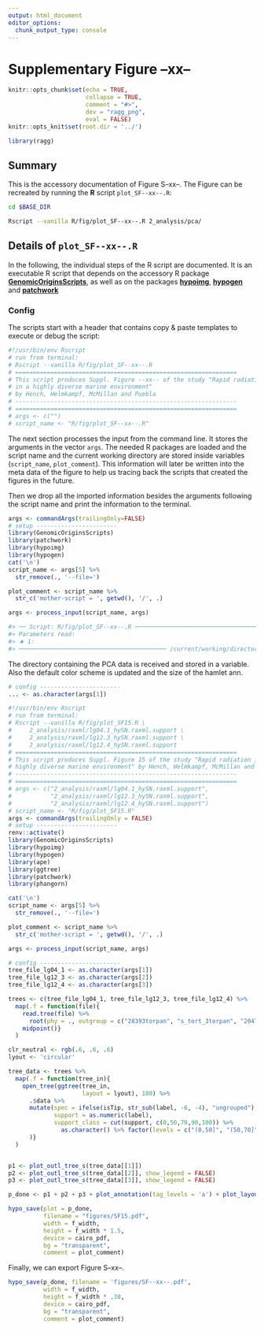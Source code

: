 ```yaml
---
output: html_document
editor_options:
  chunk_output_type: console
---
```

# Supplementary Figure --xx--

```r
knitr::opts_chunk$set(echo = TRUE,
                      collapse = TRUE,
                      comment = "#>",
                      dev = "ragg_png",
                      eval = FALSE)
knitr::opts_knit$set(root.dir = '../')

library(ragg)
```

## Summary

This is the accessory documentation of Figure S--xx--.
The Figure can be recreated by running the **R** script `plot_SF--xx--.R`:

```sh
cd $BASE_DIR

Rscript --vanilla R/fig/plot_SF--xx--.R 2_analysis/pca/

```

## Details of `plot_SF--xx--.R`

In the following, the individual steps of the R script are documented.
It is an executable R script that depends on the accessory R package [**GenomicOriginsScripts**](https://k-hench.github.io/GenomicOriginsScripts), as well as on the packages [**hypoimg**](https://k-hench.github.io/hypoimg), [**hypogen**](https://k-hench.github.io/hypogen) and [**patchwork**](https://patchwork.data-imaginist.com/)

### Config

The scripts start with a header that contains copy & paste templates to execute or debug the script:

```r
#!/usr/bin/env Rscript
# run from terminal:
# Rscript --vanilla R/fig/plot_SF--xx--.R
# ===============================================================
# This script produces Suppl. Figure --xx-- of the study "Rapid radiation
# in a highly diverse marine environment"
# by Hench, Helmkampf, McMillan and Puebla
# ---------------------------------------------------------------
# ===============================================================
# args <- c("")
# script_name <- "R/fig/plot_SF--xx--.R"
```

The next section processes the input from the command line.
It stores the arguments in the vector `args`.
The needed R packages are loaded and the script name and the current working directory are stored inside variables (`script_name`, `plot_comment`).
This information will later be written into the meta data of the figure to help us tracing back the scripts that created the figures in the future.

Then we drop all the imported information besides the arguments following the script name and print the information to the terminal.

```r
args <- commandArgs(trailingOnly=FALSE)
# setup -----------------------
library(GenomicOriginsScripts)
library(patchwork)
library(hypoimg)
library(hypogen)
cat('\n')
script_name <- args[5] %>%
  str_remove(., '--file=')

plot_comment <- script_name %>%
  str_c('mother-script = ', getwd(), '/', .)

args <- process_input(script_name, args)
```

```r
#> ── Script: R/fig/plot_SF--xx--.R ────────────────────────────────────────────
#> Parameters read:
#> ★ 1:
#> ────────────────────────────────────────── /current/working/directory ──
```

The directory containing the PCA data is received and stored in a variable.
Also the default color scheme is updated and the size of the hamlet ann.

```r
# config -----------------------
... <- as.character(args[1])
```


```r
#!/usr/bin/env Rscript
# run from terminal:
# Rscript --vanilla R/fig/plot_SF15.R \
#     2_analysis/raxml/lg04.1_hySN.raxml.support \
#     2_analysis/raxml/lg12.3_hySN.raxml.support \
#     2_analysis/raxml/lg12.4_hySN.raxml.support
# ===============================================================
# This script produces Suppl. Figure 15 of the study "Rapid radiation in a
# highly diverse marine environment" by Hench, Helmkampf, McMillan and Puebla
# ---------------------------------------------------------------
# ===============================================================
# args <- c("2_analysis/raxml/lg04.1_hySN.raxml.support",
#           "2_analysis/raxml/lg12.3_hySN.raxml.support",
#           "2_analysis/raxml/lg12.4_hySN.raxml.support")
# script_name <- "R/fig/plot_SF15.R"
args <- commandArgs(trailingOnly = FALSE)
# setup -----------------------
renv::activate()
library(GenomicOriginsScripts)
library(hypoimg)
library(hypogen)
library(ape)
library(ggtree)
library(patchwork)
library(phangorn)

cat('\n')
script_name <- args[5] %>%
  str_remove(., '--file=')

plot_comment <- script_name %>%
  str_c('mother-script = ', getwd(), '/', .)

args <- process_input(script_name, args)

# config -----------------------
tree_file_lg04_1 <- as.character(args[1])
tree_file_lg12_3 <- as.character(args[2])
tree_file_lg12_4 <- as.character(args[3])

trees <- c(tree_file_lg04_1, tree_file_lg12_3, tree_file_lg12_4) %>%
  map(.f = function(file){
    read.tree(file) %>%
      root(phy = ., outgroup = c("28393torpan", "s_tort_3torpan", "20478tabhon" )) %>%
    midpoint()}
  )

clr_neutral <- rgb(.6, .6, .6)
lyout <- 'circular'

tree_data <- trees %>%
  map(.f = function(tree_in){
    open_tree(ggtree(tree_in,
                     layout = lyout), 180) %>%
      .$data %>%
      mutate(spec = ifelse(isTip, str_sub(label, -6, -4), "ungrouped"),
             support = as.numeric(label),
             support_class = cut(support, c(0,50,70,90,100)) %>%
               as.character() %>% factor(levels = c("(0,50]", "(50,70]", "(70,90]", "(90,100]"))
      )}
  )


p1 <- plot_outl_tree_s(tree_data[[1]])
p2 <- plot_outl_tree_s(tree_data[[2]], show_legend = FALSE)
p3 <- plot_outl_tree_s(tree_data[[3]], show_legend = FALSE)

p_done <- p1 + p2 + p3 + plot_annotation(tag_levels = 'a') + plot_layout(ncol = 1)

hypo_save(plot = p_done,
          filename = "figures/SF15.pdf",
          width = f_width,
          height = f_width * 1.5,
          device = cairo_pdf,
          bg = "transparent",
          comment = plot_comment)
```

Finally, we can export Figure S--xx--.

```r
hypo_save(p_done, filename = 'figures/SF--xx--.pdf',
          width = f_width,
          height = f_width * .38,
          device = cairo_pdf,
          bg = "transparent",
          comment = plot_comment)
```
